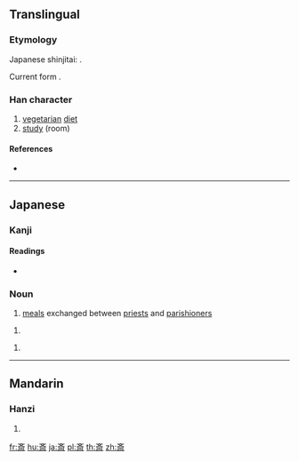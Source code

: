 {{character info/new}}
{{also|齋|斋}}
==Translingual==
{{Han simplified forms|齋|斎|斋}}
===Etymology===
Japanese shinjitai: {{Han simp|齋|nocap=y}}.

Current form {{Han compound|斉|小}}.

===Han character===
{{Han char|rn=67|rad=文|as=07|sn=11|four=|canj=YKLML|ids=⿵齐示}}

# [[vegetarian]] [[diet]]
# [[study]] (room)

====References====
* {{Han ref|kx=0477.091|dkj=13467|dj=0835.080|hdz=32170.111|uh=658E|ud=25998}}

----

==Japanese==
{{ja-kanji forms|斎|齋}}

===Kanji===
{{ja-kanji|grade=c|rs=文07|style=s|kyu=齋}}

====Readings====
* {{ja-readings|on=[[さい]] (sai)|kun=[[ものいみ]] (monoimi), [[つつしむ]] (tsutsushimu), [[とき]] (toki)}}

===Noun===
{{ja-noun|とき}}

# [[meal]]s exchanged between [[priest]]s and [[parishioner]]s

{{ja-noun|いみ}}

# {{alternative form of|忌み|lang=ja}}

{{ja-noun|いわい}}

# {{alternative form of|祝い|lang=ja}}

----

==Mandarin==

===Hanzi===
{{cmn-hanzi|pin=[[zhāi]] ([[zhai1]])|wg=chai<sup>1</sup>}}

# {{defn|lang=cmn|sort=文07}}

[[fr:斎]]
[[hu:斎]]
[[ja:斎]]
[[pl:斎]]
[[th:斎]]
[[zh:斎]]